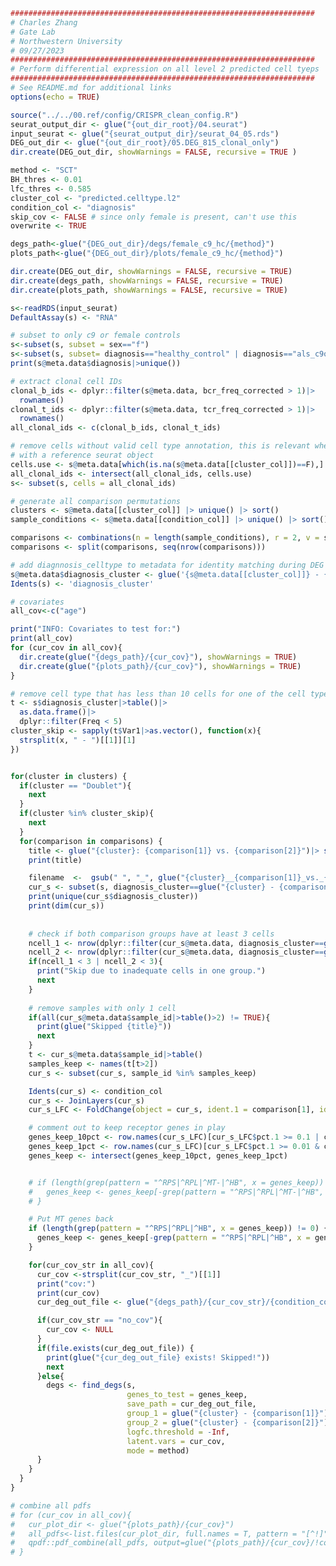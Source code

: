 ```r
####################################################################
# Charles Zhang
# Gate Lab
# Northwestern University
# 09/27/2023
####################################################################
# Perform differential expression on all level 2 predicted cell tyeps
####################################################################
# See README.md for additional links
options(echo = TRUE)

source("../../00.ref/config/CRISPR_clean_config.R")
seurat_output_dir <- glue("{out_dir_root}/04.seurat")
input_seurat <- glue("{seurat_output_dir}/seurat_04_05.rds")
DEG_out_dir <- glue("{out_dir_root}/05.DEG_815_clonal_only")
dir.create(DEG_out_dir, showWarnings = FALSE, recursive = TRUE )

method <- "SCT"
BH_thres <- 0.01
lfc_thres <- 0.585
cluster_col <- "predicted.celltype.l2"
condition_col <- "diagnosis"
skip_cov <- FALSE # since only female is present, can't use this
overwrite <- TRUE

degs_path<-glue("{DEG_out_dir}/degs/female_c9_hc/{method}")
plots_path<-glue("{DEG_out_dir}/plots/female_c9_hc/{method}")

dir.create(DEG_out_dir, showWarnings = FALSE, recursive = TRUE)
dir.create(degs_path, showWarnings = FALSE, recursive = TRUE)
dir.create(plots_path, showWarnings = FALSE, recursive = TRUE)

s<-readRDS(input_seurat)
DefaultAssay(s) <- "RNA"

# subset to only c9 or female controls
s<-subset(s, subset = sex=="f")
s<-subset(s, subset= diagnosis=="healthy_control" | diagnosis=="als_c9orf72")
print(s@meta.data$diagnosis|>unique())

# extract clonal cell IDs
clonal_b_ids <- dplyr::filter(s@meta.data, bcr_freq_corrected > 1)|>
  rownames()
clonal_t_ids <- dplyr::filter(s@meta.data, tcr_freq_corrected > 1)|>
  rownames()
all_clonal_ids <- c(clonal_b_ids, clonal_t_ids)

# remove cells without valid cell type annotation, this is relevant when labels are generated by matching barcodes
# with a reference seurat object
cells.use <- s@meta.data[which(is.na(s@meta.data[[cluster_col]])==F),]|>rownames()
all_clonal_ids <- intersect(all_clonal_ids, cells.use)
s<- subset(s, cells = all_clonal_ids)

# generate all comparison permutations
clusters <- s@meta.data[[cluster_col]] |> unique() |> sort()
sample_conditions <- s@meta.data[[condition_col]] |> unique() |> sort()

comparisons <- combinations(n = length(sample_conditions), r = 2, v = sample_conditions)
comparisons <- split(comparisons, seq(nrow(comparisons)))

# add diagnnosis_celltype to metadata for identity matching during DEG analysis
s@meta.data$diagnosis_cluster <- glue('{s@meta.data[[cluster_col]]} - {s@meta.data[[condition_col]]}')
Idents(s) <- 'diagnosis_cluster'

# covariates
all_cov<-c("age")

print("INFO: Covariates to test for:")
print(all_cov)
for (cur_cov in all_cov){
  dir.create(glue("{degs_path}/{cur_cov}"), showWarnings = TRUE)
  dir.create(glue("{plots_path}/{cur_cov}"), showWarnings = TRUE)
}

# remove cell type that has less than 10 cells for one of the cell type
t <- s$diagnosis_cluster|>table()|>
  as.data.frame()|>
  dplyr::filter(Freq < 5)
cluster_skip <- sapply(t$Var1|>as.vector(), function(x){
  strsplit(x, " - ")[[1]][1]
})


for(cluster in clusters) {
  if(cluster == "Doublet"){
    next
  }
  if(cluster %in% cluster_skip){
    next
  }
  for(comparison in comparisons) {
    title <- glue("{cluster}: {comparison[1]} vs. {comparison[2]}")|> str_replace_all("_", " ")
    print(title)

    filename  <-  gsub(" ", "_", glue("{cluster}__{comparison[1]}_vs._{comparison[2]}"))
    cur_s <- subset(s, diagnosis_cluster==glue("{cluster} - {comparison[1]}") | diagnosis_cluster==glue("{cluster} - {comparison[2]}"))
    print(unique(cur_s$diagnosis_cluster))
    print(dim(cur_s))
    
    
    # check if both comparison groups have at least 3 cells
    ncell_1 <- nrow(dplyr::filter(cur_s@meta.data, diagnosis_cluster==glue("{cluster} - {comparison[1]}")))
    ncell_2 <- nrow(dplyr::filter(cur_s@meta.data, diagnosis_cluster==glue("{cluster} - {comparison[2]}")))
    if(ncell_1 < 3 | ncell_2 < 3){
      print("Skip due to inadequate cells in one group.")
      next
    }   
    
    # remove samples with only 1 cell 
    if(all(cur_s@meta.data$sample_id|>table()>2) != TRUE){
      print(glue("Skipped {title}"))
      next
    }
    t <- cur_s@meta.data$sample_id|>table()
    samples_keep <- names(t[t>2])
    cur_s <- subset(cur_s, sample_id %in% samples_keep)

    Idents(cur_s) <- condition_col
    cur_s <- JoinLayers(cur_s)
    cur_s_LFC <- FoldChange(object = cur_s, ident.1 = comparison[1], ident.2 = comparison[2], fc.name = "avg_log2FC", base = 2) %>% data.frame()

    # comment out to keep receptor genes in play
    genes_keep_10pct <- row.names(cur_s_LFC)[cur_s_LFC$pct.1 >= 0.1 | cur_s_LFC$pct.2 >= 0.1]
    genes_keep_1pct <- row.names(cur_s_LFC)[cur_s_LFC$pct.1 >= 0.01 & cur_s_LFC$pct.2 >= 0.01]
    genes_keep <- intersect(genes_keep_10pct, genes_keep_1pct)


    # if (length(grep(pattern = "^RPS|^RPL|^MT-|^HB", x = genes_keep)) != 0) {
    #   genes_keep <- genes_keep[-grep(pattern = "^RPS|^RPL|^MT-|^HB", x = genes_keep)]
    # }

    # Put MT genes back
    if (length(grep(pattern = "^RPS|^RPL|^HB", x = genes_keep)) != 0) {
      genes_keep <- genes_keep[-grep(pattern = "^RPS|^RPL|^HB", x = genes_keep)]
    }

    for(cur_cov_str in all_cov){
      cur_cov <-strsplit(cur_cov_str, "_")[[1]]
      print("cov:")
      print(cur_cov)
      cur_deg_out_file <- glue("{degs_path}/{cur_cov_str}/{condition_col}___{filename}.csv")

      if(cur_cov_str == "no_cov"){
        cur_cov <- NULL
      }
      if(file.exists(cur_deg_out_file)) {
        print(glue("{cur_deg_out_file} exists! Skipped!"))
        next
      }else{
        degs <- find_degs(s,
                          genes_to_test = genes_keep,
                          save_path = cur_deg_out_file,
                          group_1 = glue("{cluster} - {comparison[1]}"),
                          group_2 = glue("{cluster} - {comparison[2]}"),
                          logfc.threshold = -Inf,
                          latent.vars = cur_cov,
                          mode = method)
      }
    }
  }
}

# combine all pdfs
# for (cur_cov in all_cov){
#   cur_plot_dir <- glue("{plots_path}/{cur_cov}")
#   all_pdfs<-list.files(cur_plot_dir, full.names = T, pattern = "[^!]")
#   qpdf::pdf_combine(all_pdfs, output=glue("{plots_path}/{cur_cov}/!combined_female_c9_hc.pdf"))
# }

```

